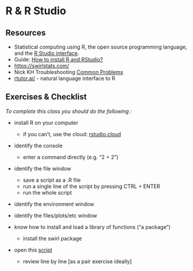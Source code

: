 # R & R Studio

## Resources

* Statistical computing using R, the open source programming language, and the [R Studio interface](https://rstudio.com/).
* Guide: [How to install R and RStudio?](https://www.r-bloggers.com/2019/12/how-to-install-r-and-rstudio-2/)
* [https://swirlstats.com/](https://swirlstats.com/students.html)
* Nick KH Troubleshooting [Common Problems](https://nickch-k.github.io/DataCommSlides/Lecture_04_Common_R_Problems.html)
* [rtutor.ai/](http://rtutor.ai/) - natural language interface to R

## Exercises & Checklist

*To complete this class you should do the following :*

* install R on your computer
  * if you can't, use the cloud: [rstudio.cloud](https://login.rstudio.cloud)

* identify the console
  * enter a command directly (e.g. "2 + 2")

* identify the file window
  * save a script as a .R file
  * run a single line of the script by pressing CTRL + ENTER
  * run the whole script

* identify the environment window

* identify the files/plots/etc window

* know how to install and load a library of functions ("a package")
  * install the swirl package

* open this [script](static/class2.R) 
  * review line by line [as a pair exercise ideally]